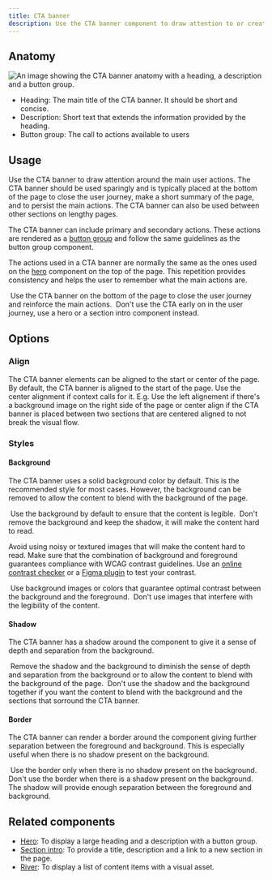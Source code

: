 ```yaml
---
title: CTA banner
description: Use the CTA banner component to draw attention to or create urgency around a user action.
---
```



## Anatomy

![An image showing the CTA banner anatomy with a heading, a description and a button group.](https://github.com/primer/brand/assets/912236/702162e2-3db6-4d5a-be1e-3554ef80a8b6)

- Heading: The main title of the CTA banner. It should be short and concise.
- Description: Short text that extends the information provided by the heading.
- Button group: The call to actions available to users

## Usage

Use the CTA banner to draw attention around the main user actions. The CTA banner should be used sparingly and is typically placed at the bottom of the page to close the user journey,
make a short summary of the page, and to persist the main actions. The CTA banner can also be used between other sections on lengthy pages.

The CTA banner can include primary and secondary actions. These actions are rendered as a [button group](/components/ButtonGroup) and follow the same guidelines as the button group component.

The actions used in a CTA banner are normally the same as the ones used on the [hero](/components/Hero) component on the top of the page. This repetition provides consistency and helps the user to remember what the main actions are.

<DoDontContainer>
  <Do>
    <img
      src="https://github.com/primer/brand/assets/912236/3a48d2ce-1680-43f9-ba70-525efc8508ca"
      alt=""
    />
    <Caption>
      Use the CTA banner on the bottom of the page to close the user journey and
      reinforce the main actions.
    </Caption>
  </Do>
  <Dont>
    <img
      src="https://github.com/primer/brand/assets/912236/ea732a02-3084-4d52-988f-126c0d3f9c1e"
      alt=""
    />
    <Caption>
      Don't use the CTA early on in the user journey, use a hero or a section
      intro component instead.
    </Caption>
  </Dont>
</DoDontContainer>

## Options

### Align

The CTA banner elements can be aligned to the start or center of the page. By default, the CTA banner is aligned to the start of the page. Use the center alignment if context calls for it. E.g. Use the left alignement if there's a background image on the right side of the page or center align if the CTA banner is placed between two sections that are centered aligned to not break the visual flow.

### Styles

#### Background

The CTA banner uses a solid background color by default. This is the recommended style for most cases. However, the background can be removed to allow the content to blend with the background of the page.

<DoDontContainer>
  <Do>
    <img
      src="https://github.com/primer/brand/assets/912236/ad92b40a-8c60-4e5d-913f-acfb60ee0413"
      alt=""
    />
    <Caption>
      Use the background by default to ensure that the content is legible.
    </Caption>
  </Do>
  <Dont>
    <img
      src="https://github.com/primer/brand/assets/912236/1b6ddfb5-43ae-46cc-8bc9-220a6b9d5d52"
      alt=""
    />
    <Caption>
      Don't remove the background and keep the shadow, it will make the content
      hard to read.
    </Caption>
  </Dont>
</DoDontContainer>

Avoid using noisy or textured images that will make the content hard to read. Make sure that the combination of background and foreground guarantees compliance with WCAG contrast guidelines. Use an [online contrast checker](https://webaim.org/resources/contrastchecker/) or a [Figma plugin](/guides/accessibility/tools#contrast-plugin) to test your contrast.

<DoDontContainer>
  <Do>
    <img
      src="https://github.com/primer/brand/assets/912236/db46a0b4-5bf9-4024-8788-6227762510a9"
      alt=""
    />
    <Caption>
      Use background images or colors that guarantee optimal contrast between
      the background and the foreground.
    </Caption>
  </Do>
  <Dont>
    <img
      src="https://github.com/primer/brand/assets/912236/dfc50baa-9b2a-4dc5-8412-20548cf2e7ed"
      alt=""
    />
    <Caption>
      Don't use images that interfere with the legibility of the content.
    </Caption>
  </Dont>
</DoDontContainer>

#### Shadow

The CTA banner has a shadow around the component to give it a sense of depth and separation from the background.

<DoDontContainer>
  <Do>
    <img
      src="https://github.com/primer/brand/assets/912236/798a3355-252c-4745-8692-267c9a16d45f"
      alt=""
    />
    <Caption>
      Remove the shadow and the background to diminish the sense of depth and
      separation from the background or to allow the content to blend with the
      background of the page.
    </Caption>
  </Do>
  <Dont>
    <img
      src="https://github.com/primer/brand/assets/912236/336f8e27-44e9-48a5-b308-a9686aa03484"
      alt=""
    />
    <Caption>
      Don't use the shadow and the background together if you want the content
      to blend with the background and the sections that sorround the CTA
      banner.
    </Caption>
  </Dont>
</DoDontContainer>

#### Border

The CTA banner can render a border around the component giving further separation between the foreground and background. This is especially useful when there is no shadow present on the background.

<DoDontContainer>
  <Do>
    <img
      src="https://github.com/primer/brand/assets/912236/583528ad-e3ab-4bf1-a34a-e0f9bf17d0a1"
      alt=""
    />
    <Caption>
      Use the border only when there is no shadow present on the background.
    </Caption>
  </Do>
  <Dont>
    <img
      src="https://github.com/primer/brand/assets/912236/845ee118-3575-4db8-b7ea-1ac248678005"
      alt=""
    />
    <Caption>
      Don't use the border when there is a shadow present on the background. The
      shadow will provide enough separation between the foreground and
      background.
    </Caption>
  </Dont>
</DoDontContainer>

## Related components

- [Hero](/components/Hero): To display a large heading and a description with a button group.
- [Section intro](/components/SectionIntro): To provide a title, description and a link to a new section in the page.
- [River](/components/River): To display a list of content items with a visual asset.
